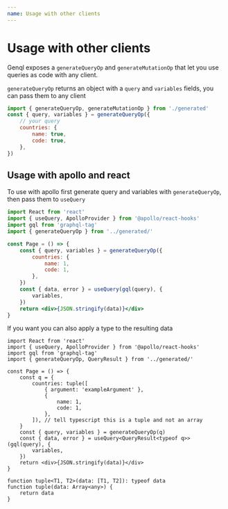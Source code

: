 ```yaml
---
name: Usage with other clients
---
```


# Usage with other clients

Genql exposes a `generateQueryOp` and `generateMutationOp` that let you use queries as code with any client.

`generateQueryOp` returns an object with a `query` and `variables` fields, you can pass them to any client

```js
import { generateQueryOp, generateMutationOp } from './generated'
const { query, variables } = generateQueryOp({
    // your query
    countries: {
        name: true,
        code: true,
    },
})
```

## Usage with apollo and react

To use with apollo first generate query and variables with `generateQueryOp`, then pass them to `useQuery`

```jsx
import React from 'react'
import { useQuery, ApolloProvider } from '@apollo/react-hooks'
import gql from 'graphql-tag'
import { generateQueryOp } from '../generated/'

const Page = () => {
    const { query, variables } = generateQueryOp({
        countries: {
            name: 1,
            code: 1,
        },
    })
    const { data, error } = useQuery(gql(query), {
        variables,
    })
    return <div>{JSON.stringify(data)}</div>
}
```

If you want you can also apply a type to the resulting data

```tsx
import React from 'react'
import { useQuery, ApolloProvider } from '@apollo/react-hooks'
import gql from 'graphql-tag'
import { generateQueryOp, QueryResult } from '../generated/'

const Page = () => {
    const q = {
        countries: tuple([
            { argument: 'exampleArgument' },
            {
                name: 1,
                code: 1,
            },
        ]), // tell typescript this is a tuple and not an array
    }
    const { query, variables } = generateQueryOp(q)
    const { data, error } = useQuery<QueryResult<typeof q>>(gql(query), {
        variables,
    })
    return <div>{JSON.stringify(data)}</div>
}

function tuple<T1, T2>(data: [T1, T2]): typeof data
function tuple(data: Array<any>) {
    return data
}
```
